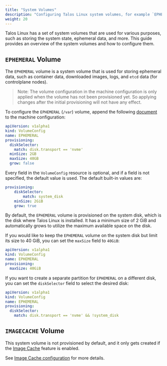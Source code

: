 ```yaml
---
title: "System Volumes"
description: "Configuring Talos Linux system volumes, for example `EPHEMERAL` volume."
weight: 20
---
```


Talos Linux has a set of system volumes that are used for various purposes, such as storing the system state, ephemeral data, and more.
This guide provides an overview of the system volumes and how to configure them.

## `EPHEMERAL` Volume

The `EPHEMERAL` volume is a system volume that is used for storing ephemeral data, such as container data, downloaded images, logs, and `etcd` data (for controlplane nodes).

> Note: The volume configuration in the machine configuration is only applied when the volume has not been provisioned yet.
> So applying changes after the initial provisioning will not have any effect.

To configure the `EPHEMERAL` (`/var`) volume, append the following [document](../../../reference/configuration/block/volumeconfig) to the machine configuration:

```yaml
apiVersion: v1alpha1
kind: VolumeConfig
name: EPHEMERAL
provisioning:
  diskSelector:
    match: disk.transport == 'nvme'
  minSize: 2GB
  maxSize: 40GB
  grow: false
```

Every field in the `VolumeConfig` resource is optional, and if a field is not specified, the default value is used.
The default built-in values are:

```yaml
provisioning:
    diskSelector:
        match: system_disk
    minSize: 2GiB
    grow: true
```

By default, the `EPHEMERAL` volume is provisioned on the system disk, which is the disk where Talos Linux is installed.
It has a minimum size of 2 GiB and automatically grows to utilize the maximum available space on the disk.

If you would like to keep the `EPHEMERAL` volume on the system disk but limit its size to 40 GiB, you can set the `maxSize` field to `40GiB`:

```yaml
apiVersion: v1alpha1
kind: VolumeConfig
name: EPHEMERAL
provisioning:
  maxSize: 40GiB
```

If you want to create a separate partition for `EPHEMERAL` on a different disk, you can set the `diskSelector` field to select the desired disk:

```yaml
apiVersion: v1alpha1
kind: VolumeConfig
name: EPHEMERAL
provisioning:
  diskSelector:
    match: disk.transport == 'nvme' && !system_disk
```

## `IMAGECACHE` Volume

This system volume is not provisioned by default, and it only gets created if the [Image Cache](../../images-container-runtime/image-cache) feature is enabled.

See [Image Cache configuration](../../images-container-runtime/image-cache#configuration) for more details.
